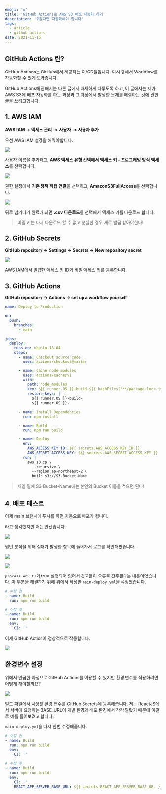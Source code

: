 ```yaml
---
emoji: '⚙️'
title: 'GitHub Actions로 AWS S3 배포 자동화 하기'
description: '귀찮다면 자동화해야 합니다'
tags:
  - article
  - github actions
date: 2021-11-15
---
```


## GitHub Actions 란?

GitHub Actions는 GitHub에서 제공하는 CI/CD툴입니다. 다시 말해서 Workflow를 자동화할 수 있게 도와줍니다.

GitHub Actions에 관해서는 다른 글에서 자세하게 다루도록 하고, 이 글에서는 제가 AWS S3에 배포 자동화를 하는 과정과 그 과정에서 발생한 문제를 해결하는 것에 관한 글을 쓰려고합니다.

## 1. AWS IAM

**AWS IAM -> 액세스 관리 -> 사용자 -> 사용자 추가**

우선 AWS IAM 설정을 해줘야합니다.

![](0.png)

사용자 이름을 추가하고, **AWS 액세스 유형 선택에서 액세스 키 - 프로그래밍 방식 액세스**를 선택합니다.

![](1.png)

권한 설정에서 **기존 정책 직접 연결**을 선택하고, **AmazonS3FullAccess**를 선택합니다.

![](2.png)

뒤로 넘기다가 완료가 되면 **.csv 다운로드**를 선택해서 액세스 키를 다운로드 합니다.

> 비밀 키는 다시 다운로드 할 수 없고 분실한 경우 새로 발급 받아야한다!

## 2. GitHub Secrets

**GitHub repository -> Settings -> Secrets -> New repository secret**

![](3.png)

AWS IAM에서 발급한 액세스 키 ID와 비밀 액세스 키를 등록합니다.

## 3. GitHub Actions

**GitHub repository -> Actions -> set up a workflow yourself**

```main-deploy.yml
name: Deploy to Production

on:
  push:
    branches:
      - main

jobs:
  deploy:
    runs-on: ubuntu-18.04
    steps:
      - name: Checkout source code
        uses: actions/checkout@master

      - name: Cache node modules
        uses: actions/cache@v1
        with:
          path: node_modules
          key: ${{ runner.OS }}-build-${{ hashFiles('**/package-lock.json') }}
          restore-keys: |
            ${{ runner.OS }}-build-
            ${{ runner.OS }}-

      - name: Install Dependencies
        run: npm install

      - name: Build
        run: npm run build

      - name: Deploy
        env:
          AWS_ACCESS_KEY_ID: ${{ secrets.AWS_ACCESS_KEY_ID }}
          AWS_SECRET_ACCESS_KEY: ${{ secrets.AWS_SECRET_ACCESS_KEY }}
        run: |
          aws s3 cp \
            --recursive \
            --region ap-northeast-2 \
            build s3://S3-Bucket-Name
```

> 제일 밑에 S3-Bucket-Name에는 본인의 Bucket 이름을 적으면 된다!

## 4. 배포 테스트

이제 main 브랜치에 푸시를 하면 자동으로 배포가 됩니다.

라고 생각했지만 저는 안됐습니다.

![](4.png)

원인 분석을 위해 실패가 발생한 항목에 들어가서 로그를 확인해봤습니다.

![](6.png)

![](7.png)

`process.env.CI`가 true 설정되어 있어서 경고들이 오류로 간주된다는 내용이었습니다. 이 부분을 해결하기 위해 위에서 작성한 `main-deploy.yml`을 수정했습니다.

```yml
# 수정 전
- name: Build
  run: npm run build

# 수정 후
- name: Build
  run: npm run build
  env:
    CI: ''
```

이제 GitHub Action이 정상적으로 작동합니다.

![](5.png)

## 환경변수 설정

위에서 언급한 과정으로 GitHub Actions를 이용할 수 있지만 환경 변수를 적용하려면 어떻게 해야할까요?

![](3.png)

빌드 파일에서 사용할 환경 변수를 GitHub Secrets에 등록해줍니다. 저는 ReactJS에서 서버에 요청하는 BASE_URL이 개발 환경과 배포 환경에서 각각 달랐기 때문에 이걸로 예를 들어보려고 합니다.

`main-deploy.yml`을 다시 한번 수정해줍니다.

```yml
# 수정 전
- name: Build
  run: npm run build
  env:
    CI: ''

# 수정 후
- name: Build
  run: npm run build
  env:
    CI: ''
    REACT_APP_SERVER_BASE_URL: ${{ secrets.REACT_APP_SERVER_BASE_URL }}
```
